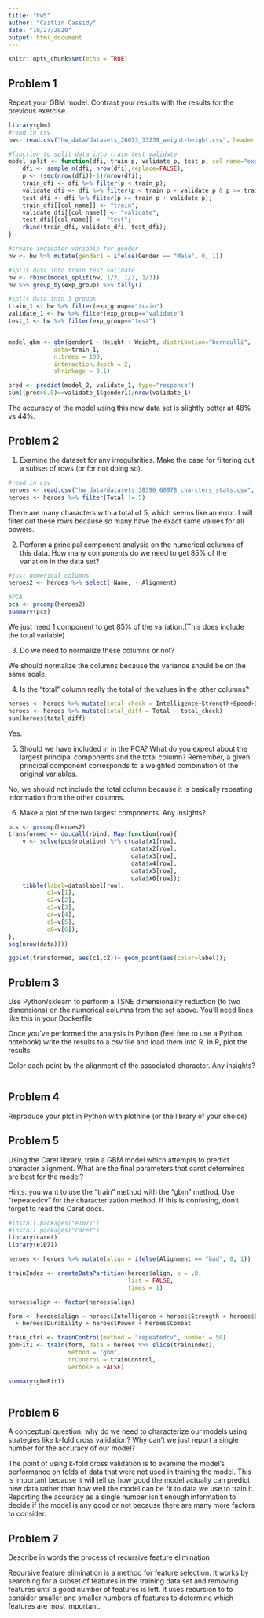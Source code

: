 ```yaml
---
title: "hw5"
author: "Caitlin Cassidy"
date: "10/27/2020"
output: html_document
---
```


```r
knitr::opts_chunk$set(echo = TRUE)
```

## Problem 1

Repeat your GBM model. Contrast your results with the results for the previous exercise.

```r
library(gbm)
#read in csv
hw<- read.csv("hw_data/datasets_26073_33239_weight-height.csv", header = TRUE)

#function to split data into train test validate
model_split <- function(dfi, train_p, validate_p, test_p, col_name="exp_group"){
    dfi <- sample_n(dfi, nrow(dfi),replace=FALSE);
    p <- (seq(nrow(dfi))-1)/nrow(dfi);
    train_dfi <- dfi %>% filter(p < train_p);
    validate_dfi <- dfi %>% filter(p < train_p + validate_p & p >= train_p);
    test_dfi <- dfi %>% filter(p >= train_p + validate_p);
    train_dfi[[col_name]] <- "train";
    validate_dfi[[col_name]] <- "validate";
    test_dfi[[col_name]] <- "test";
    rbind(train_dfi, validate_dfi, test_dfi);
}

#create indicator variable for gender
hw <- hw %>% mutate(gender1 = ifelse(Gender == "Male", 0, 1))

#split data into train test validate
hw <- rbind(model_split(hw, 1/3, 1/3, 1/3))
hw %>% group_by(exp_group) %>% tally()

#split data into 3 groups
train_1 <- hw %>% filter(exp_group=="train")
validate_1 <- hw %>% filter(exp_group=="validate")
test_1 <- hw %>% filter(exp_group=="test")


model_gbm <- gbm(gender1 ~ Height + Weight, distribution="bernoulli",
             data=train_1,
             n.trees = 100,
             interaction.depth = 2,
             shrinkage = 0.1)

pred <- predict(model_2, validate_1, type="response")
sum((pred>0.5)==validate_1$gender1)/nrow(validate_1)
```
The accuracy of the model using this new data set is slightly better at 48% vs 44%.

## Problem 2

1. Examine the dataset for any irregularities. Make the case for filtering out a subset of rows (or for not doing so).
```r
#read in csv
heroes <- read.csv("hw_data/datasets_38396_60978_charcters_stats.csv", header = TRUE)
heroes <- heroes %>% filter(Total != 5)
```
There are many characters with a total of 5, which seems like an error. I will filter out these rows because so many have the exact same values for all powers.

2. Perform a principal component analysis on the numerical columns of this data. How many components do we need to get 85% of the variation in the data set?
```r
#just numerical columns
heroes2 <- heroes %>% select(-Name, - Alignment)

#PCA
pcs <- prcomp(heroes2)
summary(pcs)
```
We just need 1 component to get 85% of the variation.(This does include the total variable)

3. Do we need to normalize these columns or not?

We should normalize the columns because the variance should be on the same scale.

4. Is the "total" column really the total of the values in the other columns?
```r
heroes <- heroes %>% mutate(total_check = Intelligence+Strength+Speed+Durability+Power+Combat)
heroes <- heroes %>% mutate(total_diff = Total - total_check)
sum(heroes$total_diff)
```
Yes. 

5. Should we have included in in the PCA? What do you expect about the largest principal components and the total column? Remember, a given principal component corresponds to a weighted combination of the original variables.

No, we should not include the total column because it is basically repeating information from the other columns.

6. Make a plot of the two largest components. Any insights?
```r
pcs <- prcomp(heroes2)
transformed <- do.call(rbind, Map(function(row){
    v <- solve(pcs$rotation) %*% c(data$x1[row],
                                   data$x2[row],
                                   data$x3[row],
                                   data$x4[row],
                                   data$x5[row],
                                   data$x6[row]);
    tibble(label=data$label[row],
           c1=v[1],
           c2=v[2],
           c3=v[3],
           c4=v[4],
           c5=v[5],
           c6=v[6]);    
},
seq(nrow(data))))

ggplot(transformed, aes(c1,c2))+ geom_point(aes(color=label));
```

## Problem 3

Use Python/sklearn to perform a TSNE dimensionality reduction (to two dimensions) on the numerical columns from the set above. You’ll need lines like this in your Dockerfile:

Once you’ve performed the analysis in Python (feel free to use a Python notebook) write the results to a csv file and load them into R. In R, plot the results.

Color each point by the alignment of the associated character. Any insights?

```r

```


## Problem 4

Reproduce your plot in Python with plotnine (or the library of your choice)



## Problem 5

Using the Caret library, train a GBM model which attempts to predict character alignment. What are the final parameters that caret determines are best for the model?

Hints: you want to use the "train" method with the "gbm" method. Use "repeatedcv" for the characterization method. If this is confusing, don't forget to read the Caret docs.
```r
#install.packages("e1071")
#install.packages("caret")
library(caret)
library(e1071)

heroes <- heroes %>% mutate(align = ifelse(Alignment == "bad", 0, 1))

trainIndex <- createDataPartition(heroes$align, p = .8, 
                                  list = FALSE, 
                                  times = 1)

heroes$align <- factor(heroes$align)

form <- heroes$align ~ heroes$Intelligence + heroes$Strength + heroes$Speed
  + heroes$Durability + heroes$Power + heroes$Combat

train_ctrl <- trainControl(method = "repeatedcv", number = 50)
gbmFit1 <- train(form, data = heroes %>% slice(trainIndex), 
                 method = "gbm", 
                 trControl = trainControl,
                 verbose = FALSE)

summary(gbmFit1)



```


## Problem 6

A conceptual question: why do we need to characterize our models using strategies like k-fold cross validation? Why can't we just report a single number for the accuracy of our model?

The point of using k-fold cross validation is to examine the model's performance on folds of data that were not used in training the model. This is important because it will tell us how good the model actually can predict new data rather than how well the model can be fit to data we use to train it. Reporting the accuracy as a single number isn't enough information to decide if the model is any good or not because there are many more factors to consider. 

## Problem 7

Describe in words the process of recursive feature elimination

Recursive feature elimination is a method for feature selection. It works by searching for a subset of features in the training data set and removing features until a good number of features is left. It uses recursion to to consider smaller and smaller numbers of features to determine which features are most important.